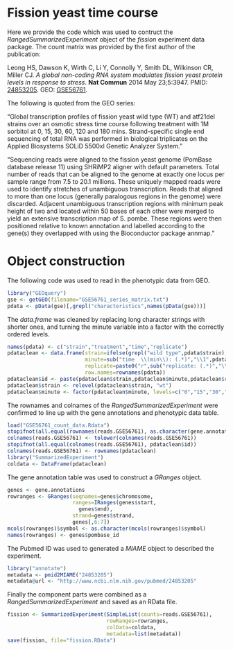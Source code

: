 <!--
%\VignetteEngine{knitr::knitr}
%\VignetteIndexEntry{Fission yeast time course}
-->

# Fission yeast time course

Here we provide the code which was used to contruct the
*RangedSummarizedExperiment* object of the *fission* experiment data
package. The count matrix was provided by the first author of the
publication:

Leong HS, Dawson K, Wirth C, Li Y, Connolly Y, Smith DL, Wilkinson CR,
Miller CJ. *A global non-coding RNA system modulates fission yeast
protein levels in response to stress*. **Nat Commun** 2014 May
23;5:3947.
PMID: [24853205](http://www.ncbi.nlm.nih.gov/pubmed/24853205).
GEO: [GSE56761](http://www.ncbi.nlm.nih.gov/geo/query/acc.cgi?acc=GSE56761).

The following is quoted from the GEO series:

"Global transcription profiles of fission yeast
wild type (WT) and atf21del strains over an osmotic stress time course
following treatment with 1M sorbitol at 0, 15, 30, 60, 120 and 180
mins. Strand-specific single end sequencing of total RNA was performed
in biological triplicates on the Applied Biosystems SOLiD 5500xl
Genetic Analyzer System."

"Sequencing reads were aligned to the fission yeast genome (PomBase
database release 11) using SHRiMP2 aligner with default
parameters. Total number of reads that can be aligned to the genome at
exactly one locus per sample range from 7.5 to 20.1 millions. These
uniquely mapped reads were used to identify stretches of unambiguous
transcription. Reads that aligned to more than one locus (generally
paralogous regions in the genome) were discarded. Adjacent unambiguous
transcription regions with minimum peak height of two and located
within 50 bases of each other were merged to yield an extensive
transcription map of S. pombe. These regions were then positioned
relative to known annotation and labelled according to the gene(s)
they overlapped with using the Bioconductor package annmap."

# Object construction

The following code was used to read in the phenotypic data from GEO.

```r
library("GEOquery")
gse <- getGEO(filename="GSE56761_series_matrix.txt")
pdata <- pData(gse)[,grepl("characteristics",names(pData(gse)))]
```

The *data.frame* was cleaned by replacing long character strings with
shorter ones, and turning the minute variable into a factor with the
correctly ordered levels.

```r
names(pdata) <- c("strain","treatment","time","replicate")
pdataclean <- data.frame(strain=ifelse(grepl("wild type",pdata$strain),"wt","mut"),
                         minute=sub("time  \\(min\\): (.*)","\\1",pdata$time),
                         replicate=paste0("r",sub("replicate: (.*)","\\1",pdata$replicate)),
                         row.names=rownames(pdata))
pdataclean$id <- paste(pdataclean$strain,pdataclean$minute,pdataclean$replicate,sep="_")
pdataclean$strain <- relevel(pdataclean$strain, "wt")
pdataclean$minute <- factor(pdataclean$minute, levels=c("0","15","30","60","120","180"))
```

The rownames and colnames of the *RangedSummarizedExperiment* were confirmed
to line up with the gene annotations and phenotypic data table.

```r
load("GSE56761_count_data.Rdata")
stopifnot(all.equal(rownames(reads.GSE56761), as.character(gene.annotations$pombase_id)))
colnames(reads.GSE56761) <- tolower(colnames(reads.GSE56761))
stopifnot(all.equal(colnames(reads.GSE56761), pdataclean$id))
colnames(reads.GSE56761) <- rownames(pdataclean)
library("SummarizedExperiment")
coldata <- DataFrame(pdataclean)
```

The gene annotation table was used to construct a *GRanges* object.

```r
genes <- gene.annotations
rowranges <- GRanges(seqnames=genes$chromosome,
                     ranges=IRanges(genes$start,
                       genes$end),
                     strand=genes$strand,
                     genes[,6:7])
mcols(rowranges)$symbol <- as.character(mcols(rowranges)$symbol)
names(rowranges) <- genes$pombase_id
```

The Pubmed ID was used to generated a *MIAME* object to described the experiment.

```r
library("annotate")
metadata <- pmid2MIAME("24853205")
metadata@url <- "http://www.ncbi.nlm.nih.gov/pubmed/24853205"
```

Finally the component parts were combined as a *RangedSummarizedExperiment*
and saved as an RData file.

```r
fission <- SummarizedExperiment(SimpleList(counts=reads.GSE56761),
                                rowRanges=rowranges,
                                colData=coldata,
                                metadata=list(metadata))
save(fission, file="fission.RData")
```
